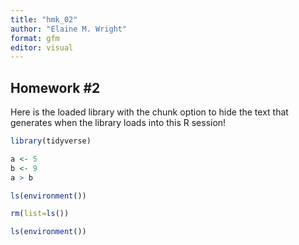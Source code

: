 ```yaml
---
title: "hmk_02"
author: "Elaine M. Wright"
format: gfm
editor: visual
---
```


## Homework #2

Here is the loaded library with the chunk option to hide the text that generates when the library loads into this R session!

```r
library(tidyverse)

a <- 5
b <- 9
a > b
```

```r
ls(environment())
```

```r
rm(list=ls())
```

```r
ls(environment())
```
